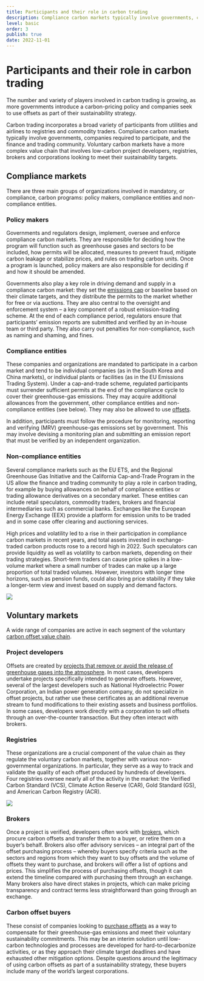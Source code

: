 ```yaml
---
title: Participants and their role in carbon trading
description: Compliance carbon markets typically involve governments, companies required to participate, and the finance and trading community. Voluntary carbon markets have a more complex value chain involving project developers, registries, brokers and corporations looking to meet their sustainability targets.
level: basic
order: 3
publish: true
date: 2022-11-01
---
```


# Participants and their role in carbon trading

The number and variety of players involved in carbon trading is growing, as more governments introduce a carbon-pricing policy and companies seek to use offsets as part of their sustainability strategy.

<KeyMessage>
  Carbon trading incorporates a broad variety of participants from utilities and
  airlines to registries and commodity traders. Compliance carbon markets
  typically involve governments, companies required to participate, and the
  finance and trading community. Voluntary carbon markets have a more complex
  value chain that involves low-carbon project developers, registries, brokers
  and corporations looking to meet their sustainability targets.
</KeyMessage>

## Compliance markets

There are three main groups of organizations involved in mandatory, or compliance, carbon programs: policy makers, compliance entities and non-compliance entities.

### Policy makers

Governments and regulators design, implement, oversee and enforce compliance carbon markets. They are responsible for deciding how the program will function such as greenhouse gases and sectors to be included, how permits will be allocated, measures to prevent fraud, mitigate carbon leakage or stabilize prices, and rules on trading carbon units. Once a program is launched, policy makers are also responsible for deciding if and how it should be amended.

Governments also play a key role in driving demand and supply in a compliance carbon market: they set the [emissions cap](/factsheets/caps-and-allocation) or baseline based on their climate targets, and they distribute the permits to the market whether for free or via auctions. They are also central to the oversight and enforcement system – a key component of a robust emission-trading scheme. At the end of each compliance period, regulators ensure that participants’ emission reports are submitted and verified by an in-house team or third party. They also carry out penalties for non-compliance, such as naming and shaming, and fines.

### Compliance entities

These companies and organizations are mandated to participate in a carbon market and tend to be individual companies (as in the South Korea and China markets), or individual plants or facilities (as in the EU Emissions Trading System). Under a cap-and-trade scheme, regulated participants must surrender sufficient permits at the end of the compliance cycle to cover their greenhouse-gas emissions. They may acquire additional allowances from the government, other compliance entities and non-compliance entities (see below). They may also be allowed to use [offsets](/factsheets/offsets-in-compliance-programs).

In addition, participants must follow the procedure for monitoring, reporting and verifying (MRV) greenhouse-gas emissions set by government. This may involve devising a monitoring plan and submitting an emission report that must be verified by an independent organization.

### Non-compliance entities

Several compliance markets such as the EU ETS, and the Regional Greenhouse Gas Initiative and the California Cap-and-Trade Program in the US allow the finance and trading community to play a role in carbon trading, for example by buying allowances on behalf of compliance entities or trading allowance derivatives on a secondary market. These entities can include retail speculators, commodity traders, brokers and financial intermediaries such as commercial banks. Exchanges like the European Energy Exchange (EEX) provide a platform for emission units to be traded and in some case offer clearing and auctioning services.

High prices and volatility led to a rise in their participation in compliance carbon markets in recent years, and total assets invested in exchange-traded carbon products rose to a record high in 2022. Such speculators can provide liquidity as well as volatility to carbon markets, depending on their trading strategies. Short-term traders can cause price spikes in a low-volume market where a small number of trades can make up a large proportion of total traded volumes. However, investors with longer time horizons, such as pension funds, could also bring price stability if they take a longer-term view and invest based on supply and demand factors.

<Image src="participants-1.png" ratio={0} />

## Voluntary markets

A wide range of companies are active in each segment of the voluntary [carbon offset value chain](/factsheets/offset-lifecycle/).

### Project developers

Offsets are created by [projects that remove or avoid the release of greenhouse gases into the atmosphere](/factsheets/voluntary-offset-supply). In most cases, developers undertake projects specifically intended to generate offsets. However, several of the largest developers such as National Hydroelectric Power Corporation, an Indian power generation company, do not specialize in offset projects, but rather use these certificates as an additional revenue stream to fund modifications to their existing assets and business portfolios. In some cases, developers work directly with a corporation to sell offsets through an over-the-counter transaction. But they often interact with brokers.

### Registries

These organizations are a crucial component of the value chain as they regulate the voluntary carbon markets, together with various non-governmental organizations. In particular, they serve as a way to track and validate the quality of each offset produced by hundreds of developers. Four registries oversee nearly all of the activity in the market: the Verified Carbon Standard (VCS), Climate Action Reserve (CAR), Gold Standard (GS), and American Carbon Registry (ACR).

<Image src="participants-2.png" ratio={0} />

### Brokers

Once a project is verified, developers often work with [brokers](/factsheets/offset-contracting-options), which procure carbon offsets and transfer them to a buyer, or retire them on a buyer’s behalf. Brokers also offer advisory services – an integral part of the offset purchasing process – whereby buyers specify criteria such as the sectors and regions from which they want to buy offsets and the volume of offsets they want to purchase, and brokers will offer a list of options and prices. This simplifies the process of purchasing offsets, though it can extend the timeline compared with purchasing them through an exchange. Many brokers also have direct stakes in projects, which can make pricing transparency and contract terms less straightforward than going through an exchange.

### Carbon offset buyers

These consist of companies looking to [purchase offsets](/factsheets/voluntary-offset-demand) as a way to compensate for their greenhouse-gas emissions and meet their voluntary sustainability commitments. This may be an interim solution until low-carbon technologies and processes are developed for hard-to-decarbonize activities, or as they approach their climate target deadlines and have exhausted other mitigation options. Despite questions around the legitimacy of using carbon offsets as part of a sustainability strategy, these buyers include many of the world’s largest corporations.
